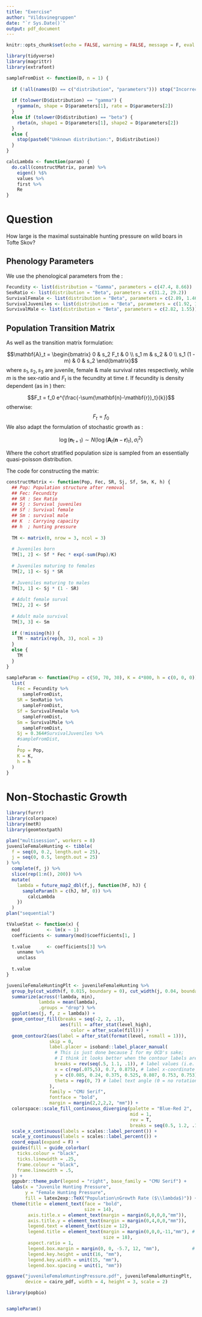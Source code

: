 ```yaml
---
title: "Exercise"
author: "Vildsvinegruppen"
date: "`r Sys.Date()`"
output: pdf_document
---
```


```r
knitr::opts_chunk$set(echo = FALSE, warning = FALSE, message = F, eval = F)

library(tidyverse)
library(magrittr)
library(extrafont)

sampleFromDist <- function(D, n = 1) {
  
  if (!all(names(D) == c("distribution", "parameters"))) stop("Incorrect distribution object.")
  
  if (tolower(D$distribution) == "gamma") {
    rgamma(n, shape = D$parameters[1], rate = D$parameters[2])
  }
  else if (tolower(D$distribution) == "beta") {
    rbeta(n, shape1 = D$parameters[1], shape2 = D$parameters[2])
  }
  else {
    stop(paste0("Unknown distribution:", D$distribution))
  }
}

calcLambda <- function(param) {
  do.call(constructMatrix, param) %>% 
    eigen() %$%
    values %>% 
    first %>% 
    Re
}
```

# Question

How large is the maximal sustainable hunting pressure on wild boars in Tofte Skov?

## Phenology Parameters
We use the phenological parameters from the \cite{Croft2020}:

```r
Fecundity <- list(distribution = "Gamma", parameters = c(47.4, 8.66))
SexRatio <- list(distribution = "Beta", parameters = c(31.2, 29.2))
SurvivalFemale <- list(distribution = "Beta", parameters = c(2.89, 1.46))
SurvivalJuveniles <- list(distribution = "Beta", parameters = c(1.92, 1.54))
SurvivalMale <- list(distribution = "Beta", parameters = c(2.82, 1.55))
```

## Population Transition Matrix

As well as the transition matrix formulation:

$$\mathbf{A}_t = \begin{bmatrix}
0 & s_2 F_t & 0 \\
s_1 m & s_2 & 0 \\
s_1 (1 - m) & 0 & s_2
\end{bmatrix}$$
where $s_1, s_2, s_3$ are juvenile, female \& male survival rates respectively, while $m$ is the sex-ratio and $F_t$ is the fecundity at time $t$. If fecundity is density dependent (as in \cite{Croft2020}) then:

$$F_t = f_0 e^{\frac{-\sum(\mathbf{n}-\mathbf{r})_t}{k}}$$
otherwise:
$$F_t = f_0$$
We also adapt the formulation of stochastic growth as \cite{Croft2020}:

$$\log(\mathbf{n}_{t+1}) \sim N\left(\log\left(\mathbf{A}_t(\mathbf{n}-\mathbf{r})_t\right),\sigma_i^2\right)$$

Where the cohort stratified population size is sampled from an essentially quasi-poisson distribution.

The code for constructing the matrix:

```r
constructMatrix <- function(Pop, Fec, SR, Sj, Sf, Sm, K, h) {
  ## Pop: Population structure after removal
  ## Fec: Fecundity
  ## SR : Sex Ratio
  ## Sj : Survival juveniles
  ## Sf : Survival female
  ## Sm : survival male
  ## K  : Carrying capacity
  ## h  ; hunting pressure
  
  TM <- matrix(0, nrow = 3, ncol = 3)
  
  # Juveniles born
  TM[1, 2] <- Sf * Fec * exp(-sum(Pop)/K)
  
  # Juveniles maturing to females
  TM[2, 1] <- Sj * SR
  
  # Juveniles maturing to males
  TM[3, 1] <- Sj * (1 - SR)
  
  # Adult female surval
  TM[2, 2] <- Sf
  
  # Adult male survival
  TM[3, 3] <- Sm
  
  if (!missing(h)) {
    TM - matrix(rep(h, 3), ncol = 3)
  } 
  else {
    TM
  }
}

sampleParam <- function(Pop = c(50, 70, 30), K = 4*800, h = c(0, 0, 0)) {
  list(
    Fec = Fecundity %>% 
      sampleFromDist,
    SR = SexRatio %>% 
      sampleFromDist,
    Sf = SurvivalFemale %>% 
      sampleFromDist,
    Sm = SurvivalMale %>% 
      sampleFromDist,
    Sj = 0.364#SurvivalJuveniles %>% 
    #sampleFromDist,
    ,
    Pop = Pop,
    K = K,
    h = h
  )
}
```

# Non-Stochastic Growth

```r
library(furrr)
library(colorspace)
library(metR)
library(geomtextpath)

plan("multisession", workers = 8)
juvenileFemaleHunting <- tibble(
  f = seq(0, 0.2, length.out = 25),
  j = seq(0, 0.5, length.out = 25)
) %>% 
  complete(f, j) %>% 
  slice(rep(1:n(), 200)) %>% 
  mutate(
    lambda = future_map2_dbl(f,j, function(hF, hJ) {
      sampleParam(h = c(hJ, hF, 0)) %>% 
        calcLambda
    })
  )
plan("sequential")

tValueStat <- function(x) {
  mod          <- lm(x ~ 1)
  coefficients <- summary(mod)$coefficients[1, ]
  
  t.value      <- coefficients[3] %>% 
    unname %>% 
    unclass
  
  t.value
}

juvenileFemaleHuntingPlt <- juvenileFemaleHunting %>%
  group_by(cut_width(f, 0.015, boundary = 0), cut_width(j, 0.04, boundary = 0)) %>%
  summarize(across(!lambda, min),
            lambda = mean(lambda),
            .groups = "drop") %>%
  ggplot(aes(j, f, z = lambda)) +
  geom_contour_fill(breaks = seq(-2, 2, .1),
                    aes(fill = after_stat(level_high),
                        color = after_scale(fill))) +
  geom_contour2(aes(label = after_stat(format(level, nsmall = 1))),
                skip = 0,
                label.placer = isoband::label_placer_manual(
                  # This is just done because I for my OCD's sake;
                  # I think it looks better when the contour labels are aligned
                  breaks = rev(seq(.5, 1.1, .1)), # label values (i.e. what number should be displayed)
                  x = c(rep(.075,5), 0.7, 0.875), # label x-coordinate (panel coordinates NOT data)
                  y = c(0.085, 0.24, 0.375, 0.525, 0.807, 0.753, 0.753),  # label y-coordinate (panel coordinates NOT data)
                  theta = rep(0, 7) # label text angle (0 = no rotation)
                ),
                family = "CMU Serif",
                fontface = "bold",
                margin = margin(2,2,2,2, "mm")) +
  colorspace::scale_fill_continuous_diverging(palette = "Blue-Red 2", 
                                              mid = 1,
                                              rev = T,
                                              breaks = seq(0.5, 1.2, .1)) +
  scale_x_continuous(labels = scales::label_percent()) +
  scale_y_continuous(labels = scales::label_percent()) +
  coord_equal(expand = F) +
  guides(fill = guide_colorbar(
    ticks.colour = "black",
    ticks.linewidth = .25,
    frame.colour = "black",
    frame.linewidth = .5,
  )) +
  ggpubr::theme_pubr(legend = "right", base_family = "CMU Serif") +
  labs(x = "Juvenile Hunting Pressure", 
       y = "Female Hunting Pressure", 
       fill = latex2exp::TeX("Population\nGrowth Rate ($\\lambda$)")) + 
  theme(title = element_text(face = "bold",
                             size = 14),
        axis.title.x = element_text(margin = margin(6,0,0,0,"mm")),
        axis.title.y = element_text(margin = margin(0,4,0,0,"mm")),
        legend.text = element_text(size = 12),
        legend.title = element_text(margin = margin(0,0,0,-11,"mm"), # This margin is added to allow centering of the wide legend title
                                    size = 18),
        aspect.ratio = 1,
        legend.box.margin = margin(0, 0, -5.7, 12, "mm"),            # \|/ Likewise
        legend.key.height = unit(16, "mm"),
        legend.key.width = unit(15, "mm"),
        legend.box.spacing = unit(1, "mm"))

ggsave("juvenileFemaleHuntingPressure.pdf", juvenileFemaleHuntingPlt,
       device = cairo_pdf, width = 4, height = 3, scale = 2)
```


```r
library(popbio)


sampleParam()
```

